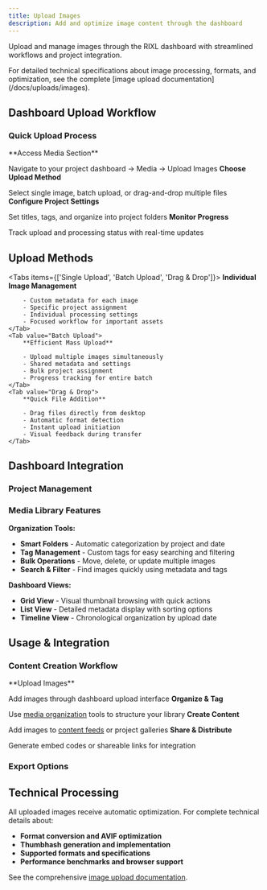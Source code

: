 ```yaml
---
title: Upload Images
description: Add and optimize image content through the dashboard
---
```



Upload and manage images through the RIXL dashboard with streamlined workflows and project integration.

<Callout type="info">
    For detailed technical specifications about image processing, formats, and optimization, see the complete [image upload documentation](/docs/uploads/images).
</Callout>

## Dashboard Upload Workflow

### Quick Upload Process

<Steps>
<Step>
**Access Media Section**

Navigate to your project dashboard → Media → Upload Images
</Step>
<Step>
**Choose Upload Method**

Select single image, batch upload, or drag-and-drop multiple files
</Step>
<Step>
**Configure Project Settings**

Set titles, tags, and organize into project folders
</Step>
<Step>
**Monitor Progress**

Track upload and processing status with real-time updates
</Step>
</Steps>

## Upload Methods

<Tabs items={['Single Upload', 'Batch Upload', 'Drag & Drop']}>
    <Tab value="Single Upload">
        **Individual Image Management**
        
        - Custom metadata for each image
        - Specific project assignment
        - Individual processing settings
        - Focused workflow for important assets
    </Tab>
    <Tab value="Batch Upload">
        **Efficient Mass Upload**
        
        - Upload multiple images simultaneously  
        - Shared metadata and settings
        - Bulk project assignment
        - Progress tracking for entire batch
    </Tab>
    <Tab value="Drag & Drop">
        **Quick File Addition**
        
        - Drag files directly from desktop
        - Automatic format detection
        - Instant upload initiation
        - Visual feedback during transfer
    </Tab>
</Tabs>

## Dashboard Integration

### Project Management

<div className="grid gap-6 sm:grid-cols-2 lg:grid-cols-3 mt-6">
  <InfoCard 
    title="Project Assignment" 
    description="Automatically organize images by project"
    icon="FolderPlus"
  />
  <InfoCard 
    title="Team Collaboration" 
    description="Share images with team members"
    icon="Users"
  />
  <InfoCard 
    title="Workflow Status" 
    description="Track approval and review stages"
    icon="CheckCircle"
  />
</div>

### Media Library Features

**Organization Tools:**
- **Smart Folders** - Automatic categorization by project and date
- **Tag Management** - Custom tags for easy searching and filtering  
- **Bulk Operations** - Move, delete, or update multiple images
- **Search & Filter** - Find images quickly using metadata and tags

**Dashboard Views:**
- **Grid View** - Visual thumbnail browsing with quick actions
- **List View** - Detailed metadata display with sorting options
- **Timeline View** - Chronological organization by upload date

## Usage & Integration

### Content Creation Workflow

<Steps>
<Step>
**Upload Images**

Add images through dashboard upload interface
</Step>
<Step>
**Organize & Tag**

Use [media organization](/docs/dashboard/media/organize-media) tools to structure your library
</Step>
<Step>
**Create Content**

Add images to [content feeds](/docs/dashboard/feeds) or project galleries
</Step>
<Step>
**Share & Distribute**

Generate embed codes or shareable links for integration
</Step>
</Steps>

### Export Options

<div className="grid gap-6 sm:grid-cols-2 lg:grid-cols-4 mt-6">
  <InfoCard 
    title="Direct URLs" 
    description="Optimized image links for web integration"
    icon="Link"
  />
  <InfoCard 
    title="Embed Codes" 
    description="Ready-to-use HTML/Markdown snippets"
    icon="Code"
  />
  <InfoCard 
    title="API Access" 
    description="Programmatic management through API"
    icon="Database"
  />
  <InfoCard 
    title="Download Options" 
    description="Original and optimized file downloads"
    icon="Download"
  />
</div>

## Technical Processing

All uploaded images receive automatic optimization. For complete technical details about:

- **Format conversion and AVIF optimization**
- **Thumbhash generation and implementation** 
- **Supported formats and specifications**
- **Performance benchmarks and browser support**

See the comprehensive [image upload documentation](/docs/uploads/images).